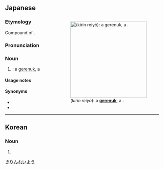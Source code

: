 ==Japanese==
<div style="float:right;">
{{wikipedia|lang=ja|ジェレヌク|麒麟羚羊}}
{{wikipedia|Gerenuk}}
[[File:Lightmatter_gerenuk.jpg|thumb|250px|{{lang|ja|麒麟羚羊}} (''kirin reiyō''): a '''[[gerenuk]]''', a '''{{vern|Waller's gazelle}}'''.]]
</div>
{{ja-kanjitab|き|りん|れい|よう|yomi=o}}

===Etymology===
Compound of {{compound|lang=ja|sort=きりんれいよう|麒麟|tr1=kirin|t1=giraffe|羚羊|tr2=reiyō|t2=gazelle}}.

===Pronunciation===
{{ja-pron|yomi=o|きりん れいよう|acc=4}}

===Noun===
{{ja-noun|きりん れいよう|キリン レイヨウ}}

# {{taxlink|Litocranius walleri|species|noshow=1}}: a [[gerenuk]], a {{vern|Waller's gazelle}}

====Usage notes====
{{U:ja:biology|キリンレイヨウ}}

====Synonyms====
* {{ja-r|ジェレヌク}}
* {{ja-r|ゲレヌク}}

[[Category:ja:Antelopes|きりんれいよう]]

----

==Korean==
{{ko-hanjatab}}

===Noun===
{{ko-noun|hangeul=기린영양}}

# {{hanja form of|기린영양|[[gerenuk]]}}